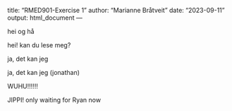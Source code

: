 title: "RMED901-Exercise 1"
author: "Marianne Bråtveit"
date: "2023-09-11"
output: html_document
---

hei og hå

hei! kan du lese meg?

ja, det kan jeg 

ja, det kan jeg (jonathan)

WUHU!!!!!!

JIPPI! only waiting for Ryan now
